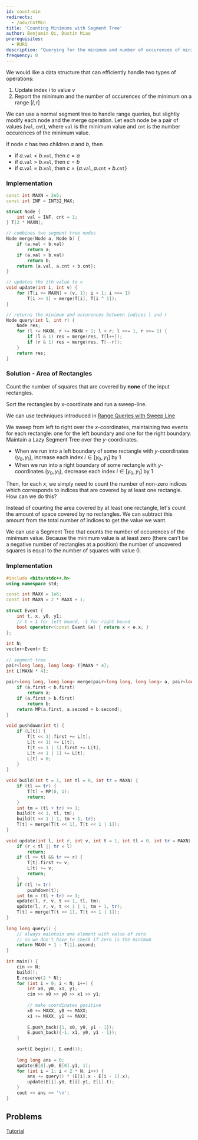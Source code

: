 ```yaml
---
id: count-min
redirects:
  - /adv/CntMin
title: 'Counting Minimums with Segment Tree'
author: Benjamin Qi, Dustin Miao
prerequisites:
  - RURQ
description: "Querying for the minimum and number of occurences of minimum in a range"
frequency: 0
---
```


<FocusProblem problem = "sam" />

<Resources>
	<Resource
		source="cp-algo"
		title="Finding max and number of occurences"
		url="data_structures/segment_tree.html#toc-tgt-8"
		starred
	/>
</Resources>

We would like a data structure that can efficiently handle two types of operations:
1. Update index $i$ to value $v$
2. Report the minimum and the number of occurences of the minimum on a range $[l, r]$

We can use a normal segment tree to handle range queries, but slightly modify each node and the merge operation. Let each node be a pair of values $(\texttt{val}, \texttt{cnt})$, where $\texttt{val}$ is the minimum value and $\texttt{cnt}$ is the number occurences of the minimum value. 

If node $c$ has two children $a$ and $b$, then
- if $a.\texttt{val} < b.\texttt{val}$, then $c = a$
- if $a.\texttt{val} > b.\texttt{val}$, then $c = b$
- if $a.\texttt{val} = b.\texttt{val}$, then $c = \{a.\texttt{val}, a.\texttt{cnt} + b.\texttt{cnt}\}$

### Implementation

<LanguageSection>

<CPPSection>

```cpp
const int MAXN = 2e5;
const int INF = INT32_MAX;

struct Node {
	int val = INF, cnt = 1;
} T[2 * MAXN];

// combines two segment tree nodes
Node merge(Node a, Node b) {
	if (a.val < b.val)
		return a;
	if (a.val > b.val)
		return b;
	return {a.val, a.cnt + b.cnt};
}

// updates the ith value to v
void update(int i, int v) {
	for (T[i += MAXN] = {v, 1}; i > 1; i >>= 1)
		T[i >> 1] = merge(T[i], T[i ^ 1]);
}

// returns the minimum and occurences between indices l and r
Node query(int l, int r) {
	Node res;
	for (l += MAXN, r += MAXN + 1; l < r; l >>= 1, r >>= 1) {
		if (l & 1) res = merge(res, T[l++]);
		if (r & 1) res = merge(res, T[--r]);
	}
	return res;
}
```

</CPPSection>

</LanguageSection>

### Solution - Area of Rectangles

<Spoiler title = "Hint 1">

Count the number of squares that are covered by **none** of the input rectangles.

</Spoiler>

<Spoiler title = "Hint 2">

Sort the rectangles by x-coordinate and run a sweep-line.

</Spoiler>

<Spoiler title="Solution">

We can use techniques introduced in [Range Queries with Sweep Line](https://usaco.guide/plat/range-sweep?lang=cpp)

We sweep from left to right over the $x$-coordinates, maintaining two events for each rectangle: one for the left boundary and one for the right boundary. Maintain a Lazy Segment Tree over the $y$-coordinates. 
- When we run into a left boundary of some rectangle with $y$-coordinates $(y_0, y_1)$, increase each index $i \in [y_0, y_1]$ by 1
- When we run into a right boundary of some rectangle with $y$-coordinates $(y_0, y_1)$, decrease each index $i \in [y_0, y_1]$ by 1

Then, for each $x$, we simply need to count the number of non-zero indices which corresponds to indices that are covered by at least one rectangle. How can we do this?

Instead of counting the area covered by at least one rectangle, let's count the amount of space covered by no rectangles. We can subtract this amount from the total number of indices to get the value we want. 

We can use a Segment Tree that counts the number of occurences of the minimum value. Because the minimum value is at least zero (there can't be a negative number of rectangles at a position) the number of uncovered squares is equal to the number of squares with value 0.

</Spoiler>

### Implementation

<LanguageSection>

<CPPSection>

```cpp
#include <bits/stdc++.h>
using namespace std;

const int MAXX = 1e6;
const int MAXN = 2 * MAXX + 1;
 
struct Event {
	int t, x, y0, y1;
	// t = 1 for left bound, -1 for right bound
	bool operator<(const Event &e) { return x < e.x; }
};
 
int N;
vector<Event> E;
	
// segment tree
pair<long long, long long> T[MAXN * 4];
int L[MAXN * 4];
 
pair<long long, long long> merge(pair<long long, long long> a, pair<long long, long long> b) {
	if (a.first < b.first)
		return a;
	if (a.first > b.first)
		return b;
	return MP(a.first, a.second + b.second);
}
 
void pushdown(int t) {
	if (L[t]) {
		T[t << 1].first += L[t];
		L[t << 1] += L[t];
		T[t << 1 | 1].first += L[t];
		L[t << 1 | 1] += L[t];
		L[t] = 0;
	}
}
 
void build(int t = 1, int tl = 0, int tr = MAXN) {
	if (tl == tr) {
		T[t] = MP(0, 1);
		return;
	}
	int tm = (tl + tr) >> 1;
	build(t << 1, tl, tm);
	build(t << 1 | 1, tm + 1, tr);
	T[t] = merge(T[t << 1], T[t << 1 | 1]);
}
 
void update(int l, int r, int v, int t = 1, int tl = 0, int tr = MAXN) {
	if (r < tl || tr < l)
		return;
	if (l <= tl && tr <= r) {
		T[t].first += v;
		L[t] += v;
		return;
	}
	if (tl != tr)
		pushdown(t);
	int tm = (tl + tr) >> 1;
	update(l, r, v, t << 1, tl, tm);
	update(l, r, v, t << 1 | 1, tm + 1, tr);
	T[t] = merge(T[t << 1], T[t << 1 | 1]);
}
 
long long query() {
	// always maintain one element with value of zero
	// so we don't have to check if zero is the minimum
	return MAXN + 1 - T[1].second;
} 
 
int main() {
	cin >> N; 
	build();
	E.reserve(2 * N);
	for (int i = 0; i < N; i++) {
		int x0, y0, x1, y1;
		cin >> x0 >> y0 >> x1 >> y1;
	
		// make coordinates positive
		x0 += MAXX, y0 += MAXX;
		x1 += MAXX, y1 += MAXX;
	
		E.push_back({1, x0, y0, y1 - 1});
		E.push_back({-1, x1, y0, y1 - 1});
	}
	
	sort(E.begin(), E.end());
	
	long long ans = 0;
	update(E[0].y0, E[0].y1, 1);
	for (int i = 1; i < 2 * N; i++) {
		ans += query() * (E[i].x - E[i - 1].x);
		update(E[i].y0, E[i].y1, E[i].t);
	}
	cout << ans << '\n';
}
```

</CPPSection>

</LanguageSection>


## Problems

<Problems problems="lazySegCnt" />

<Optional title="Permutation Tree">

[Tutorial](https://codeforces.com/blog/entry/78898)

</Optional>
